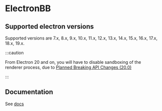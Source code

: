 # ElectronBB

## Supported electron versions

Supported versions are 7.x, 8.x, 9.x, 10.x, 11.x, 12.x, 13.x, 14.x, 15.x, 16.x, 17.x, 18.x, 19.x.

:::caution

From Electron 20 and on, you will have to disable sandboxing of the renderer process, due to [Planned Breaking API Changes (20.0)](https://www.electronjs.org/docs/latest/breaking-changes#planned-breaking-api-changes-200)

:::

## Documentation

See [docs](/docs/Intro)